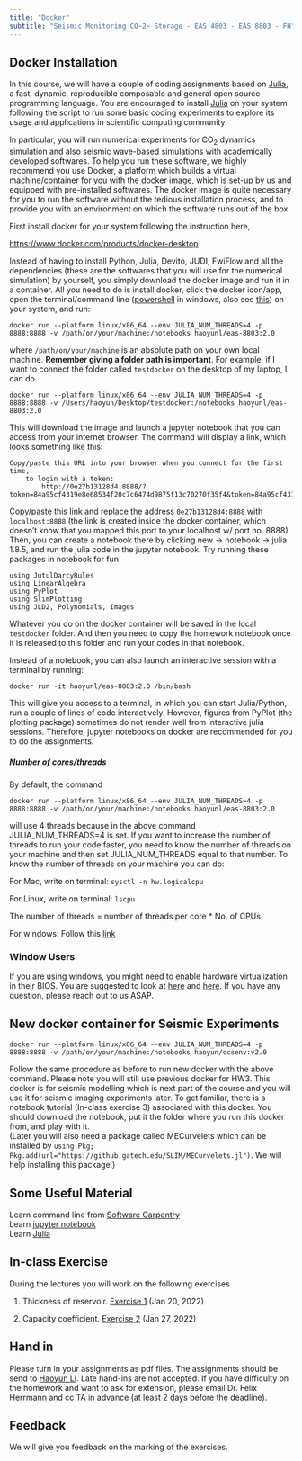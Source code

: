 ```yaml
---
title: "Docker"
subtitle: "Seismic Monitoring CO~2~ Storage - EAS 4803 - EAS 8803 - FH"
---
```



<!-- # Installation

The assignments require [Julia](https://julialang.org) and Python 3 to be installed (Python 2 will not work).

For Windows, I recommend to use docker as [Devito](https://www.devitoproject.org) does not support Windows.

## Julia

To install julia follow

[https://julialang.org/downloads/](https://julialang.org/downloads/)

And install Julia 1.5

## Python

The recommended installation is via conda to have a stable environment.

[https://conda.io/miniconda.html](https://conda.io/miniconda.html)


## Packages

For the assignments, you will need a few python and julia packages. Please follow these instructions to install all of the packages in the order described here.

First, install Devito using `pip` (or `pip3`), or see the [Devito's GitHub page](https://github.com/devitocodes/devito) for installation with Conda and further information. The current release of [JUDI](https://github.com/slimgroup/JUDI.jl) requires Python 3 and the current Devito version. Run all of the following commands from the (bash) terminal command line (not in the Julia REPL):

```bash
pip install --user git+https://github.com/devitocodes/devito.git
```

Then install matplotlib by

```bash
pip install matplotlib
```

If these commands don't work, please replace `pip` by `pip3` and try it again.

For reading and writing seismic SEG-Y data, JUDI uses the [SegyIO](https://github.com/slimgroup/SegyIO.jl) package and matrix-free linear operators are based the [Julia Operator LIbrary](https://github.com/slimgroup/JOLI.jl/tree/master/src) (JOLI), we can install these 2 packages via:

```bash
julia -e 'using Pkg; Pkg.add(url="https://github.com/slimgroup/SegyIO.jl.git")'
julia -e 'using Pkg; Pkg.add(url="https://github.com/slimgroup/JOLI.jl.git")'
```

Once Devito, SegyIO and JOLI are installed, you can install [JUDI](https://github.com/slimgroup/JUDI.jl) with Julia's `Pkg.add`.

```bash
julia -e 'using Pkg; Pkg.add(url="https://github.com/slimgroup/JUDI.jl")'
```

Once you have JUDI installed, you need to point Julia's PyCall package to the Python version for which we previously installed Devito. To do this, copy-paste the following commands into the (bash) terminal:

```bash
export PYTHON=$(which python)
julia -e 'using Pkg; Pkg.build("PyCall")'
```

Again, try `which python3` if `which python` does not work.

You can verify your installation by running:

```bash
julia -e 'using Pkg; using JUDI; example=joinpath(dirname(pathof(JUDI)),"..","examples/scripts/modeling_basic_2D.jl");include(example);'
```

This command should finish without errors.

-->

<!-- # Homework

In this course, we will have a couple of coding assignments based on [Julia](https://julialang.org/downloads/), a fast, dynamic, reproducible composable and general open source programming language. You are encouraged to install [Julia](https://julialang.org/downloads/) on your system following the script to run some basic coding experiments to explore its usage and applications in scientific computing community.

For a introduction to Julia [Julia](https://julialang.org/downloads/), check out this [tutorial](https://github.com/JuliaAcademy/Introduction-to-Julia).

In particular, you will run numerical experiments for CO$_2$ dynamics simulation and also seismic wave-based simulations with academically developed softwares. To help you run these software, we highly recommend you use Docker, a platform which builds a virtual machine/container for you with the docker image, which is set-up by us and equipped with pre-installed softwares. The docker image is quite necessary for you to run the software without the tedious installation process, and to provide you with an environment on which the software runs out of the box. -->

## Docker Installation

In this course, we will have a couple of coding assignments based on [Julia](https://julialang.org/downloads/), a fast, dynamic, reproducible composable and general open source programming language. You are encouraged to install [Julia](https://julialang.org/downloads/) on your system following the script to run some basic coding experiments to explore its usage and applications in scientific computing community.

In particular, you will run numerical experiments for CO$_2$ dynamics simulation and also seismic wave-based simulations with academically developed softwares. To help you run these software, we highly recommend you use Docker, a platform which builds a virtual machine/container for you with the docker image, which is set-up by us and equipped with pre-installed softwares. The docker image is quite necessary for you to run the software without the tedious installation process, and to provide you with an environment on which the software runs out of the box.

First install docker for your system following the instruction here,

[https://www.docker.com/products/docker-desktop](https://www.docker.com/products/docker-desktop)

Instead of having to install Python, Julia, Devito, JUDI, FwiFlow and all the dependencies (these are the softwares that you will use for the numerical simulation) by yourself, you simply download the docker image and run it in a container. All you need to do is install docker, click the docker icon/app, open the terminal/command line ([powershell](https://www.howtogeek.com/662611/9-ways-to-open-powershell-in-windows-10/) in windows, also see [this](https://docs.microsoft.com/en-us/powershell/scripting/overview?view=powershell-7.2)) on your system, and run:

```
docker run --platform linux/x86_64 --env JULIA_NUM_THREADS=4 -p 8888:8888 -v /path/on/your/machine:/notebooks haoyunl/eas-8803:2.0
```

where `/path/on/your/machine` is an absolute path on your own local machine. **Remember giving a folder path is important**. For example, if I want to connect the folder called `testdocker` on the desktop of my laptop, I can do

```
docker run --platform linux/x86_64 --env JULIA_NUM_THREADS=4 -p 8888:8888 -v /Users/haoyun/Desktop/testdocker:/notebooks haoyunl/eas-8803:2.0
```

This will download the image and launch a jupyter notebook that you can access from your internet browser. The command will display a link, which looks something like this:

```
Copy/paste this URL into your browser when you connect for the first time,
    to login with a token:
        http://0e27b13128d4:8888/?token=84a95cf4319e8e68534f20c7c6474d9875f13c70270f35f4&token=84a95cf4319e8e68534f20c7c6474d9875f13c70270f35f4
```

Copy/paste this link and replace the address `0e27b13128d4:8888` with `localhost:8888` (the link is created inside the docker container, which doesn't know that you mapped this port to your localhost w/ port no. 8888). Then, you can create a notebook there by clicking new -> notebook -> julia 1.8.5, and run the julia code in the jupyter notebook. Try running these packages in notebook for fun

```
using JutulDarcyRules
using LinearAlgebra
using PyPlot
using SlimPlotting
using JLD2, Polynomials, Images
```

<!-- Remember, the jupyter notebooks on the docker container don't stay there forever. Therefore, if you are half way on the homework and want to close the jupyter notebook, please remember to save the notebook to your local machine. If you do not want to save the notebook every time when you close the notebook, you can actually connect a folder on your machine to the docker container by -->

Whatever you do on the docker container will be saved in the local `testdocker` folder. And then you need to copy the homework notebook once it is released to this folder and run your codes in that notebook.

Instead of a notebook, you can also launch an interactive session with a terminal by running:

```
docker run -it haoyunl/eas-8803:2.0 /bin/bash
```
This will give you access to a terminal, in which you can start Julia/Python, run a couple of lines of code interactively. However, figures from PyPlot (the plotting package) sometimes do not render well from interactive julia sessions. Therefore, jupyter notebooks on docker are recommended for you to do the assignments.

##### Number of cores/threads

By default, the command

```
docker run --platform linux/x86_64 --env JULIA_NUM_THREADS=4 -p 8888:8888 -v /path/on/your/machine:/notebooks haoyunl/eas-8803:2.0
```
will use 4 threads because in the above command JULIA_NUM_THREADS=4 is set. If you want to increase the number of threads to run your code faster, you need to know the number of threads on your machine and then set JULIA_NUM_THREADS equal to that number. To know the number of threads on your machine you can do:

For Mac, write on terminal: `sysctl -n hw.logicalcpu`

For Linux, write on terminal: `lscpu` 

The number of threads = number of threads per core * No. of CPUs

For windows: Follow this [link](https://www.intel.com/content/www/us/en/support/articles/000029254/processors.html#:~:text=Through%20Windows%20Task%20Manager%3A,Cores%20and%20Logical%20Processors%20(Threads))

### Window Users

If you are using windows, you might need to enable hardware virtualization in their BIOS. You are suggested to look at [here](https://www.virtualmetric.com/blog/how-to-enable-hardware-virtualization) and [here](https://bce.berkeley.edu/enabling-virtualization-in-your-pc-bios.html). If you have any question, please reach out to us ASAP.

## New docker container for Seismic Experiments

```
docker run --platform linux/x86_64 --env JULIA_NUM_THREADS=4 -p 8888:8888 -v /path/on/your/machine:/notebooks haoyun/ccsenv:v2.0
```
Follow the same procedure as before to run new docker with the above command. Please note you will still use previous docker for HW3. This docker is for seismic modelling which is next part of the course and you will use it for seismic imaging experiments later. To get familiar, there is a notebook tutorial (In-class exercise 3) associated with this docker. You should download the notebook, put it the folder where you run this docker from, and play with it.  
(Later you will also need a package called MECurvelets which can be installed by ```using Pkg; Pkg.add(url="https://github.gatech.edu/SLIM/MECurvelets.jl")```. We will help installing this package.)

## Some Useful Material

Learn command line from [Software Carpentry](https://software-carpentry.org/)    
Learn [jupyter notebook](https://jupyter.org/)    
Learn [Julia](https://julialang.org/learning/)    

## In-class Exercise

During the lectures you will work on the following exercises

1. Thickness of reservoir. [Exercise 1](exercise/exercise1.md) (Jan 20, 2022)

1. Capacity coefficient. [Exercise 2](exercise/exercise2.md) (Jan 27, 2022)

<!-- ## Homework Assignments

During the course you will work on the following homework assignments

1. Intro to rock physics. [Assignment 1](Assignments/homework1.md). Submit your homework as a PDF report. (Due: 3:30 PM Jan 25, 2022)

2. Fluid flow simulation. [Assignment 2](Assignments/Homework2.md). You need to download the jupyter notebook and put it in the folder you created while running docker. And then when you run the docker again from the same folder you should be able to open the notebook in a browser. Please submit both the notebook and a pdf. 

3. Wavefield extrapolation and migration. [Assignment 3](Assignments/Exercise3.md) (Due: 3:30 PM March 29, 2022)

4. From processing to inversion I. [Assignment 4](Assignments/Exercise5.md) (Due: 3:30 PM April 12, 2022) -->

<!--
4. Seismic imaging with sparsity-promoting least-squares migration. [Assignment 4](Assignments/Exercise7.md) (Due: 3:30 PM April 4, 2022)

1. A first look at seismic data. [Intro to julia](Assignments/introduction_to_julia.md) [Exercise 1](Assignments/Exercise1.md) [[Solution]](https://www.slim.eos.ubc.ca/Teaching/EOSC454/exercise1_sol.html)

2. NMO correction and velocity analysis [Exercise 2](Assignments/Exercise2.md)

3. Wavefield extrapolation and migration. [Exercise 3](Assignments/Exercise3.md)

4. Fourier, Radon and filtering.[Exercise 4](Assignments/Exercise4.md)

5. From processing to inversion I.[Exercise 5](Assignments/Exercise5.md)

6. From processing to inversion II. [Exercise 6](Assignments/Exercise6.md)

7. Full Waveform inversion. [Exercise 7](Assignments/Exercise7.md)

These exercises will introduce you to the [Julia programming language](https://julialang.org), [Devito](https://www.devitoproject.org)-a Domain-specific Language (DSL) for automatic code generation for highly optimized finite differences, and [Judi](https://github.com/slimgroup/JUDI.jl)-a framework for large-scale seismic modeling and inversion and designed to enable rapid translations of algorithms to fast and efficient code that scales to industry-size problems.

-->

## Hand in

Please turn in your assignments as pdf files. The assignments should be send to [Haoyun Li](mailto:hli853@gatech.edu). Late hand-ins are not accepted. If you have difficulty on the homework and want to ask for extension, please email Dr. Felix Herrmann and cc TA in advance (at least 2 days before the deadline).

## Feedback

We will give you feedback on the marking of the exercises.